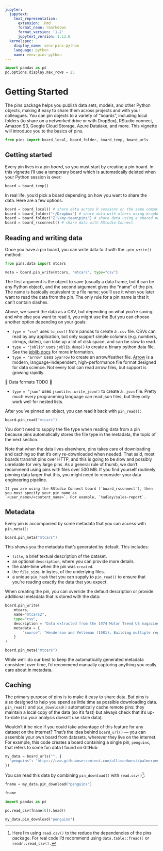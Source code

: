```yaml
---
jupyter:
  jupytext:
    text_representation:
      extension: .Rmd
      format_name: rmarkdown
      format_version: '1.2'
      jupytext_version: 1.13.6
  kernelspec:
    display_name: venv-pins-python
    language: python
    name: venv-pins-python
---
```


```python
import pandas as pd
pd.options.display.max_rows = 25
```

Getting Started
===============

The pins package helps you publish data sets, models, and other Python objects, making it easy to share them across projects and with your colleagues.
You can pin objects to a variety of "boards", including local folders (to share on a networked drive or with DropBox), RStudio connect, Amazon S3,
Google Cloud Storage, Azure Datalake, and more.
This vignette will introduce you to the basics of pins.

```python
from pins import board_local, board_folder, board_temp, board_urls
```

## Getting started

Every pin lives in a pin *board*, so you must start by creating a pin board.
In this vignette I'll use a temporary board which is automatically deleted when your Python session is over:

```python
board = board_temp()
```

In real life, you'd pick a board depending on how you want to share the data.
Here are a few options:


```python
board = board_local() # share data across R sessions on the same computer
board = board_folder("~/Dropbox") # share data with others using dropbox
board = board_folder("Z:\\my-team\pins") # share data using a shared network drive
board = board_rsconnect() # share data with RStudio Connect
```


## Reading and writing data

Once you have a pin board, you can write data to it with the `.pin_write()` method:

```python
from pins.data import mtcars

meta = board.pin_write(mtcars, "mtcars", type="csv")
```

The first argument is the object to save (usually a data frame, but it can be any Python object), and the second argument gives the "name" of the pin.
The name is basically equivalent to a file name; you'll use it when you later want to read the data from the pin.
The only rule for a pin name is that it can't contain slashes.


Above, we saved the data as a CSV, but depending on what you’re saving and who else you want to read it, you might use the
But you can choose another option depending on your goals:

-   `type = "csv"` uses `to_csv()` from pandas to create a `.csv` file. CSVs can read by any application, but only support simple columns (e.g. numbers, strings, dates), can take up a lot of disk space, and can be slow to read.
-   `type = "joblib"` uses `joblib.dump()` to create a binary python data file. See the [joblib docs](https://joblib.readthedocs.io/en/latest/) for more information.
-   `type = "arrow"` uses `pyarrow` to create an arrow/feather file. [Arrow](https://arrow.apache.org) is a modern, language-independent, high-performance file format designed for data science. Not every tool can read arrow files, but support is growing rapidly.

🚧 Data formats TODO 🚧

-   `type = "json"` uses `jsonlite::write_json()` to create a `.json` file. Pretty much every programming language can read json files, but they only work well for nested lists.

After you've pinned an object, you can read it back with `pin_read()`:

```python
board.pin_read("mtcars")
```

You don't need to supply the file type when reading data from a pin because pins automatically stores the file type in the metadata, the topic of the next section.

Note that when the data lives elsewhere, pins takes care of downloading and caching so that it's only re-downloaded when needed.
That said, most boards transmit pins over HTTP, and this is going to be slow and possibly unreliable for very large pins.
As a general rule of thumb, we don't recommend using pins with files over 500 MB.
If you find yourself routinely pinning data larger that this, you might need to reconsider your data engineering pipeline.

<!-- #region -->
```note
If you are using the RStudio Connect board (`board_rsconnect`), then you must specify your pin name as
`<user_name>/<content_name>`. For example, `hadley/sales-report`.
```
<!-- #endregion -->


## Metadata


Every pin is accompanied by some metadata that you can access with `pin_meta()`:

```python
board.pin_meta("mtcars")
```

This shows you the metadata that’s generated by default. This includes:

* `title`, a brief textual description of the dataset.
* an optional `description`, where you can provide more details.
* the date-time when the pin was `created`.
* the `file_size`, in bytes, of the underlying files.
* a unique `pin_hash` that you can supply to `pin_read()` to ensure that you’re reading exactly the data that you expect.

When creating the pin, you can override the default description or provide additional metadata that is stored with the data:

```python
board.pin_write(
    mtcars,
    name="mtcars2",
    type="csv",
    description = "Data extracted from the 1974 Motor Trend US magazine, and comprises fuel consumption and 10 aspects of automobile design and performance for 32 automobiles (1973–74 models).",
    metadata = {
        "source": "Henderson and Velleman (1981), Building multiple regression models interactively. Biometrics, 37, 391–411."
    }
)
```

```python
board.pin_meta("mtcars")
```

While we’ll do our best to keep the automatically generated metadata consistent over time, I’d recommend manually capturing anything you really care about in metadata.

## Caching

The primary purpose of pins is to make it easy to share data.
But pins is also designed to help you spend as little time as possible downloading data.
`pin_read()` and `pin_download()` automatically cache remote pins: they maintain a local copy of the data (so it's fast) but always check that it's up-to-date (so your analysis doesn't use stale data).

Wouldn't it be nice if you could take advantage of this feature for any dataset on the internet?
That's the idea behind `board_url()` --- you can assemble your own board from datasets, wherever they live on the internet.
For example, this code creates a board containing a single pin, `penguins`, that refers to some fun data I found on GitHub:

```python
my_data = board_urls("", {
  "penguins": "https://raw.githubusercontent.com/allisonhorst/palmerpenguins/master/inst/extdata/penguins_raw.csv"
})
```

You can read this data by combining `pin_download()` with `read.csv()`[^1]:

[^1]: Here I'm using `read.csv()` to the reduce the dependencies of the pins package.
    For real code I'd recommend using `data.table::fread()` or `readr::read_csv().`

```python
fname = my_data.pin_download("penguins")

fname

```

```python
import pandas as pd

pd.read_csv(fname[0]).head()
```

```python
my_data.pin_download("penguins")
```
